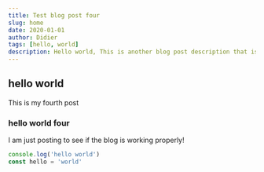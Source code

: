 ```yaml
---
title: Test blog post four
slug: home
date: 2020-01-01
author: Didier
tags: [hello, world]
description: Hello world, This is another blog post description that is a little bit long but not so bad !
---
```


## hello world

This is my fourth post

### hello world four

I am just posting to see if the blog is working properly!

```js
console.log('hello world')
const hello = 'world'
```
